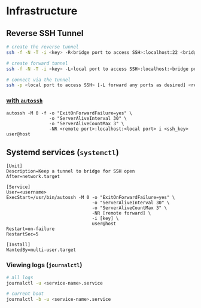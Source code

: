 # Infrastructure

## Reverse SSH Tunnel
```bash
# create the reverse tunnel
ssh -f -N -T -i <key> -R<bridge port to access SSH>:localhost:22 <bridge user>@<bridge>

# create forward tunnel
ssh -f -N -T -i <key> -L<local port to access SSH>:localhost:<bridge port to access SSH> <bridge user>@<bridge>

# connect via the tunnel
ssh -p <local port to access SSH> [-L forward any ports as desired] <remote user>@<localhost>
```

### [with `autossh`](https://archive.is/dv6mQ)
```
autossh -M 0 -f -o "ExitOnForwardFailure=yes" \
                -o "ServerAliveInterval 30" \
                -o "ServerAliveCountMax 3" \
                -NR <remote port>:localhost:<local port> i <ssh_key> user@host
```

## Systemd services (`systemctl`)
```
[Unit]
Description=Keep a tunnel to bridge for SSH open
After=network.target

[Service]
User=<username>
ExecStart=/usr/bin/autossh -M 0 -o "ExitOnForwardFailure=yes" \
                                -o "ServerAliveInterval 30" \
                                -o "ServerAliveCountMax 3" \
                                -NR [remote forward] \
                                -i [key] \
                                user@host
Restart=on-failure
RestartSec=5

[Install]
WantedBy=multi-user.target
```

### Viewing logs (`journalctl`)
```bash
# all logs
journalctl -u <service-name>.service

# current boot
journalctl -b -u <service-name>.service
```